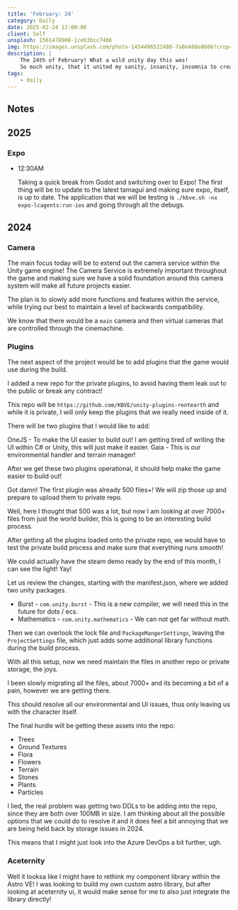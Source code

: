 ```yaml
---
title: 'February: 24'
category: Daily
date: 2025-02-24 12:00:00
client: Self
unsplash: 1561478908-1ceb3bcc74b6
img: https://images.unsplash.com/photo-1454496522488-7a8e488e8606?crop=entropy&cs=srgb&fm=jpg&ixid=MnwzNjM5Nzd8MHwxfHJhbmRvbXx8fHx8fHx8fDE2ODE3NDg2ODY&ixlib=rb-4.0.3&q=85
description: |
    The 24th of February! What a wild unity day this was!
    So much unity, that it united my sanity, insanity, insomnia to create sanitia; it can be described like inverse pokemon evolution but for your mind and soul.
tags:
    - daily
---
```



## Notes


## 2025

### Expo

-   12:30AM

    Taking a quick break from Godot and switching over to Expo!
    The first thing will be to update to the latest tamagui and making sure expo, itself, is up to date.
    The application that we will be testing is `./kbve.sh -nx expo-lcagents:run-ios` and going through all the debugs.


## 2024


### Camera

The main focus today will be to extend out the camera service within the Unity game engine!
The Camera Service is extremely important throughout the game and making sure we have a solid foundation around this camera system will make all future projects easier.

The plan is to slowly add more functions and features within the service, while trying our best to maintain a level of backwards compatibility.

We know that there would be a `main` camera and then virtual cameras that are controlled through the cinemachine.


### Plugins

The next aspect of the project would be to add plugins that the game would use during the build.

I added a new repo for the private plugins, to avoid having them leak out to the public or break any contract!

This repo will be `https://github.com/KBVE/unity-plugins-rentearth` and while it is private, I will only keep the plugins that we really need inside of it.

There will be two plugins that I would like to add:

OneJS - To make the UI easier to build out! I am getting tired of writing the UI within C# or Unity, this will just make it easier.
Gaia - This is our environmental handler and terrain manager!

After we get these two plugins operational, it should help make the game easier to build out!

Got damn! The first plugin was already 500 files+! We will zip those up and prepare to upload them to private repo.

Well, here I thought that 500 was a lot, but now I am looking at over 7000+ files from just the world builder, this is going to be an interesting build process.

After getting all the plugins loaded onto the private repo, we would have to test the private build process and make sure that everything runs smooth!

We could actually have the steam demo ready by the end of this month, I can see the light! Yay!

Let us review the changes, starting with the manifest.json, where we added two unity packages.

- Burst - `com.unity.burst` - This is a new compiler, we will need this in the future for dots / ecs.
- Mathematics - `com.unity.mathematics` - We can not get far without math.

Then we can overlook the lock file and `PackageMangerSettings`, leaving the `ProjectSettings` file, which just adds some additional library functions during the build process.

With all this setup, now we need maintain the files in another repo or private storage, the joys.

I been slowly migrating all the files, about 7000+ and its becoming a bit of a pain, however we are getting there. 

This should resolve all our environmental and UI issues, thus only leaving us with the character itself.

The final hurdle will be getting these assets into the repo:

- Trees
- Ground Textures
- Flora
- Flowers
- Terrain
- Stones
- Plants
- Particles

I lied, the real problem was getting two DDLs to be adding into the repo, since they are both over 100MB in size.
I am thinking about all the possible options that we could do to resolve it and it does feel a bit annoying that we are being held back by storage issues in 2024.

This means that I might just look into the Azure DevOps a bit further, ugh.


### Aceternity

Well it looksa like I might have to rethink my component library within the Astro VE!
I was looking to build my own custom astro library, but after looking at aceternity ui, it would make sense for me to also just integrate the library directly!
